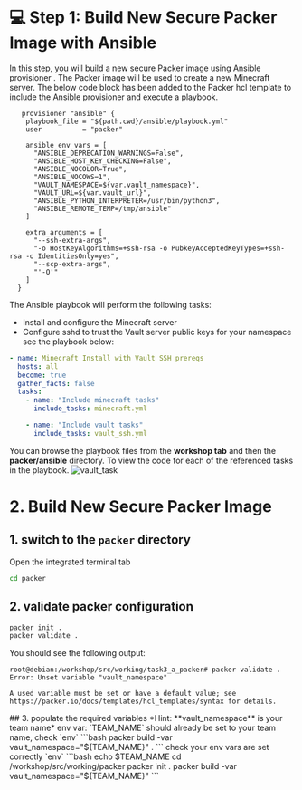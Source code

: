 # 💻 Step 1: Build New Secure Packer Image with Ansible

In this step, you will build a new secure Packer image using Ansible provisioner . 
The Packer image will be used to create a new Minecraft server.
The below code block has been added to the Packer hcl template to include the Ansible provisioner and execute a playbook.

```hcl
   provisioner "ansible" {
    playbook_file = "${path.cwd}/ansible/playbook.yml"
    user          = "packer"

    ansible_env_vars = [
      "ANSIBLE_DEPRECATION_WARNINGS=False",
      "ANSIBLE_HOST_KEY_CHECKING=False",
      "ANSIBLE_NOCOLOR=True",
      "ANSIBLE_NOCOWS=1",
      "VAULT_NAMESPACE=${var.vault_namespace}",
      "VAULT_URL=${var.vault_url}",
      "ANSIBLE_PYTHON_INTERPRETER=/usr/bin/python3",
      "ANSIBLE_REMOTE_TEMP=/tmp/ansible"
    ]

    extra_arguments = [
      "--ssh-extra-args",
      "-o HostKeyAlgorithms=+ssh-rsa -o PubkeyAcceptedKeyTypes=+ssh-rsa -o IdentitiesOnly=yes",
      "--scp-extra-args",
      "'-O'"
    ]
  }
```

The Ansible playbook will perform the following tasks:
- Install and configure the Minecraft server
- Configure sshd to trust the Vault server public keys for your namespace
see the playbook below:
```yaml
- name: Minecraft Install with Vault SSH prereqs
  hosts: all
  become: true
  gather_facts: false
  tasks:
    - name: "Include minecraft tasks"
      include_tasks: minecraft.yml

    - name: "Include vault tasks"
      include_tasks: vault_ssh.yml
```
You can browse the playbook files from the **workshop tab** and then the **packer/ansible** directory. To view the code for each of the referenced tasks in the playbook.
![vault_task](/assets/task_3/ansible-task.png)

# 2. Build New Secure Packer Image

## 1. switch to the `packer` directory
Open the integrated terminal tab
```bash
cd packer
```
## 2. validate packer configuration
```bash
packer init .
packer validate .
```
You should see the following output:
```
root@debian:/workshop/src/working/task3_a_packer# packer validate .
Error: Unset variable "vault_namespace"

A used variable must be set or have a default value; see
https://packer.io/docs/templates/hcl_templates/syntax for details.
```
<Task id="packer_build">
## 3. populate the required variables
*Hint: **vault_namespace** is your team name*
env var: `TEAM_NAME` should already be set to your team name, check `env`
```bash
packer build -var vault_namespace="${TEAM_NAME}" .
```
</Task>
<Solution title="Solution: Packer build">
check your env vars are set correctly `env`
```bash
echo $TEAM_NAME
cd /workshop/src/working/packer
packer init .
packer build -var vault_namespace="${TEAM_NAME}"
```
</Solution>